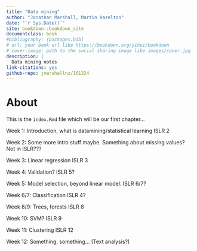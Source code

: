 ```yaml
--- 
title: "Data mining"
author: "Jonathan Marshall, Martin Hazelton"
date: "`r Sys.Date()`"
site: bookdown::bookdown_site
documentclass: book
#bibliography: [packages.bib]
# url: your book url like https://bookdown.org/yihui/bookdown
# cover-image: path to the social sharing image like images/cover.jpg
description: |
  Data mining notes
link-citations: yes
github-repo: jmarshallnz/161324
---
```


# About

This is the `index.Rmd` file which will be our first chapter...

Week 1: Introduction, what is datamining/statistical learning ISLR 2

Week 2: Some more intro stuff maybe. Something about missing values? Not in ISLR???

Week 3: Linear regression ISLR 3

Week 4: Validation? ISLR 5?

Week 5: Model selection, beyond linear model. ISLR 6/7?

Week 6/7: Classification ISLR 4?

Week 8/9: Trees, forests ISLR 8

Week 10: SVM? ISLR 9

Week 11: Clustering ISLR 12

Week 12: Something, something... (Text analysis?)
